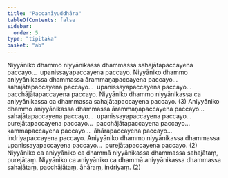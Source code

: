 ```yaml
---
title: "Paccanīyuddhāra"
tableOfContents: false
sidebar:
  order: 5
type: "tipitaka"
basket: "ab"
---
```



<DynamicBreadcrumb />

<Division number="324">

<Paragraph number="4759">
Niyyāniko dhammo niyyānikassa dhammassa sahajātapaccayena paccayo…  upanissayapaccayena paccayo. Niyyāniko dhammo aniyyānikassa dhammassa ārammaṇapaccayena paccayo…  sahajātapaccayena paccayo…  upanissayapaccayena paccayo…  pacchājātapaccayena paccayo. Niyyāniko dhammo niyyānikassa ca aniyyānikassa ca dhammassa sahajātapaccayena paccayo. (3)
</Paragraph>

</Division>
<Division number="325">

<Paragraph number="4760">
Aniyyāniko dhammo aniyyānikassa dhammassa ārammaṇapaccayena paccayo…  sahajātapaccayena paccayo…  upanissayapaccayena paccayo…  purejātapaccayena paccayo…  pacchājātapaccayena paccayo…  kammapaccayena paccayo…  āhārapaccayena paccayo…  indriyapaccayena paccayo. Aniyyāniko dhammo niyyānikassa dhammassa upanissayapaccayena paccayo…  purejātapaccayena paccayo. (2)
</Paragraph>

<Paragraph number="4761">
Niyyāniko ca aniyyāniko ca dhammā niyyānikassa dhammassa sahajātaṃ, purejātaṃ. Niyyāniko ca aniyyāniko ca dhammā aniyyānikassa dhammassa sahajātaṃ, pacchājātaṃ, āhāraṃ, indriyaṃ. (2)
</Paragraph>
</Division>